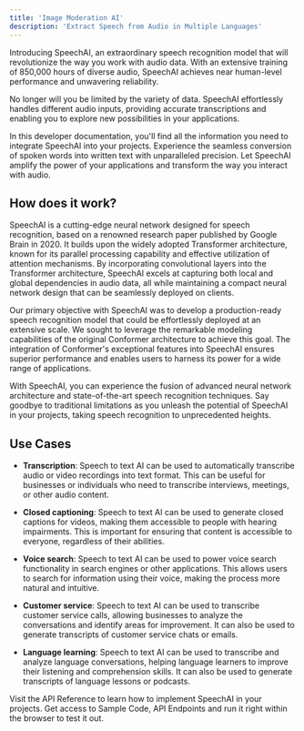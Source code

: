 ```yaml
---
title: 'Image Moderation AI'
description: 'Extract Speech from Audio in Multiple Languages'
---
```


Introducing SpeechAI, an extraordinary speech recognition model that will revolutionize the way you work with audio data. With an extensive training of 850,000 hours of diverse audio, SpeechAI achieves near human-level performance and unwavering reliability.

No longer will you be limited by the variety of data. SpeechAI effortlessly handles different audio inputs, providing accurate transcriptions and enabling you to explore new possibilities in your applications.

In this developer documentation, you'll find all the information you need to integrate SpeechAI into your projects. Experience the seamless conversion of spoken words into written text with unparalleled precision. Let SpeechAI amplify the power of your applications and transform the way you interact with audio.

## How does it work?

SpeechAI is a cutting-edge neural network designed for speech recognition, based on a renowned research paper published by Google Brain in 2020. It builds upon the widely adopted Transformer architecture, known for its parallel processing capability and effective utilization of attention mechanisms. By incorporating convolutional layers into the Transformer architecture, SpeechAI excels at capturing both local and global dependencies in audio data, all while maintaining a compact neural network design that can be seamlessly deployed on clients.

Our primary objective with SpeechAI was to develop a production-ready speech recognition model that could be effortlessly deployed at an extensive scale. We sought to leverage the remarkable modeling capabilities of the original Conformer architecture to achieve this goal. The integration of Conformer's exceptional features into SpeechAI ensures superior performance and enables users to harness its power for a wide range of applications.

With SpeechAI, you can experience the fusion of advanced neural network architecture and state-of-the-art speech recognition techniques. Say goodbye to traditional limitations as you unleash the potential of SpeechAI in your projects, taking speech recognition to unprecedented heights.


## Use Cases

- **Transcription**: Speech to text AI can be used to automatically transcribe audio or video
recordings into text format. This can be useful for businesses or individuals who need to transcribe interviews, meetings, or other audio content.

- **Closed captioning**: Speech to text AI can be used to generate closed captions for videos, making
them accessible to people with hearing impairments. This is important for ensuring that content is accessible to everyone, regardless of their abilities.

- **Voice search**: Speech to text AI can be used to power voice search functionality in search
engines or other applications. This allows users to search for information using their voice, making the process more natural and intuitive.

- **Customer service**: Speech to text AI can be used to transcribe customer service calls, allowing
businesses to analyze the conversations and identify areas for improvement. It can also be used to generate transcripts of customer service chats or emails.

- **Language learning**: Speech to text AI can be used to transcribe and analyze language
conversations, helping language learners to improve their listening and comprehension skills. It can also be used to generate transcripts of language lessons or podcasts.

<Card title="View API Reference to Implement" icon="link" iconType="duotone" color="#ea5a0c"
      href="/api-reference/speech-extraction">
  Visit the API Reference to learn how to implement SpeechAI in your projects. Get access to
  Sample Code, API Endpoints and run it right within the browser to test it out.
</Card>
